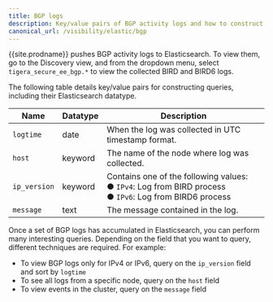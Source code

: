 ```yaml
---
title: BGP logs
description: Key/value pairs of BGP activity logs and how to construct queries. 
canonical_url: /visibility/elastic/bgp
---
```


{{site.prodname}} pushes BGP activity logs to Elasticsearch. To view them, go to the Discovery view, and from the dropdown menu, select `tigera_secure_ee_bgp.*` to view the collected BIRD and BIRD6 logs.
 
The following table details key/value pairs for constructing queries, including their Elasticsearch datatype.

| Name                  | Datatype          | Description |
| --------------------- | ----------------- | ----------- |
| `logtime`             | date              | When the log was collected in UTC timestamp format. |
| `host`                | keyword           | The name of the node where log was collected. |
| `ip_version`          | keyword           | Contains one of the following values:<br>&#x25cf;&nbsp;<code>IPv4</code>: Log from BIRD process <br>&#x25cf;&nbsp;<code>IPv6</code>: Log from BIRD6 process|
| `message`             | text              | The message contained in the log. |

Once a set of BGP logs has accumulated in Elasticsearch, you can perform many interesting queries. Depending on the field that you want to query, different techniques are required. For example:
* To view BGP logs only for IPv4 or IPv6, query on the `ip_version` field and sort by `logtime`
* To see all logs from a specific node, query on the `host` field
* To view events in the cluster, query on the `message` field
